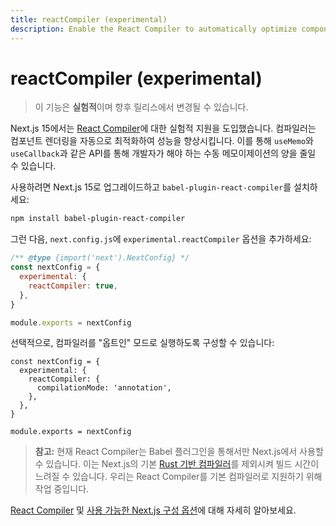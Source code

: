 ```yaml
---
title: reactCompiler (experimental)
description: Enable the React Compiler to automatically optimize component rendering.
---
```


# reactCompiler (experimental)

> 이 기능은 **실험적**이며 향후 릴리스에서 변경될 수 있습니다.

Next.js 15에서는 [React Compiler](https://react.dev/learn/react-compiler)에 대한 실험적 지원을 도입했습니다. 컴파일러는 컴포넌트 렌더링을 자동으로 최적화하여 성능을 향상시킵니다. 이를 통해 `useMemo`와 `useCallback`과 같은 API를 통해 개발자가 해야 하는 수동 메모이제이션의 양을 줄일 수 있습니다.

사용하려면 Next.js 15로 업그레이드하고 `babel-plugin-react-compiler`를 설치하세요:

```bash filename="Terminal"
npm install babel-plugin-react-compiler
```

그런 다음, `next.config.js`에 `experimental.reactCompiler` 옵션을 추가하세요:

```js filename="next.config.js"
/** @type {import('next').NextConfig} */
const nextConfig = {
  experimental: {
    reactCompiler: true,
  },
}

module.exports = nextConfig
```

선택적으로, 컴파일러를 "옵트인" 모드로 실행하도록 구성할 수 있습니다:

```tsx filename="next.config.ts"
const nextConfig = {
  experimental: {
    reactCompiler: {
      compilationMode: 'annotation',
    },
  },
}

module.exports = nextConfig
```

> **참고:** 현재 React Compiler는 Babel 플러그인을 통해서만 Next.js에서 사용할 수 있습니다. 이는 Next.js의 기본 [Rust 기반 컴파일러](/docs/architecture/nextjs-compiler)를 제외시켜 빌드 시간이 느려질 수 있습니다. 우리는 React Compiler를 기본 컴파일러로 지원하기 위해 작업 중입니다.

[React Compiler](https://react.dev/learn/react-compiler) 및 [사용 가능한 Next.js 구성 옵션](https://react.dev/learn/react-compiler#usage-with-nextjs)에 대해 자세히 알아보세요.
